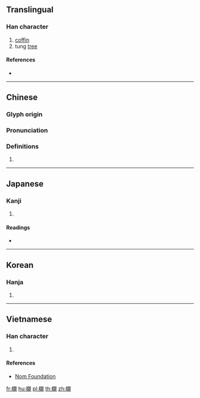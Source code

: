 {{character info/new}}
{{also|榇}}
==Translingual==

===Han character===
{{Han char|rn=75|rad=木|as=16|sn=20|four=46910|canj=DYDU|ids=⿰木親}}

# [[coffin]]
# tung [[tree]] {{gloss|{{taxlink|Vernicia fordii|species|noshow=1}}}}

====References====
* {{Han ref|kx=0561.210|dkj=15851|dj=0950.120|hdz=21317.120|uh=6AEC|ud=27372|bh=C468|bd=50280}}

----

==Chinese==
{{zh-forms|s=榇}}

===Glyph origin===
{{Han etym}}

===Pronunciation===
{{zh-pron
|m=chèn
|c=can3
|mc=y
|oc=y
|ma=
|cat=n,pn
}}

===Definitions===
{{zh-hanzi}}

# {{rfdef|lang=zh}}

----

==Japanese==

===Kanji===
{{ja-kanji|grade=|rs=木16}}

# {{defn|lang=ja|sort=木16}}

====Readings====
* {{ja-readings|on=[[しん]] (shin), [[かん]] (kan)|kun=[[ひつぎ]] (hitsugi)}}

----

==Korean==

===Hanja===
{{ko-hanja|hangeul=친|eumhun=|rv=chin|mr=ch'in|y=chin}}

# {{defn|lang=ko|sort=木16}}

----

==Vietnamese==

===Han character===
{{vi-readings|rs=木16| hanviet = sấn}}

# {{defn|lang=vi|sort=木16}}

====References====
*[http://nomfoundation.org/common/nom_details.php?codepoint=6aec Nom Foundation]

[[fr:櫬]]
[[hu:櫬]]
[[pl:櫬]]
[[th:櫬]]
[[zh:櫬]]